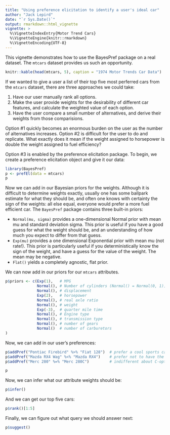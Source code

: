 ```yaml
---
title: "Using preference elicitation to identify a user's ideal car"
author: "Jack Lepird"
date: "`r Sys.Date()`"
output: rmarkdown::html_vignette
vignette: >
  %\VignetteIndexEntry{Motor Trend Cars}
  %\VignetteEngine{knitr::rmarkdown}
  %\VignetteEncoding{UTF-8}
---
```

This vignette demonstrates how to use the BayesPref package on a real dataset. The ```mtcars``` dataset provides us such an opportunity.

```r
knitr::kable(head(mtcars, 5), caption = "1974 Motor Trends Car Data")
```

If we wanted to give a user a list of their top five most perferred cars from the ```mtcars``` dataset, there are three approaches we could take:

1. Have our user manually rank all options.
2. Make the user provide weights for the desirability of different car features, and calculate the weighted value of each option. 
3. Have the user compare a small number of alternatives, and derive their weights from those comparisions. 

Option \#1 quickly becomes an enormous burden on the user as the number of alternatives increases. Option \#2 is difficult for the user to do and replicate. What exactly does it mean if the weight assigned to horsepower is double the weight assigned to fuel efficiency?

Option \#3 is enabled by the preference elicitation package. To begin, we create a preference elicitation object and give it our data:

```r
library(BayesPref)
p <- prefEl(data = mtcars)
p
```

Now we can add in our Bayesian priors for the weights. Although it is difficult to determine weights exactly, usually one has some ballpark estimate for what they should be, and often one knows with certainty the sign of the weights: all else equal, everyone would prefer a more fuel efficient car. The ```BayesPref``` package contains three built-in priors:

* ```Normal(mu, sigma)``` provides a one-dimensional Normal prior with mean mu and standard deviation sigma. This prior is useful if you have a good guess for what the weight should be, and an understanding of how much you expect to differ from that guess. 
* ```Exp(mu)``` provides a one dimensional Exponential prior with mean mu (not rate!). This prior is particularly useful if you deterministically know the sign of the weight, and have a guess for the value of the weight. The mean may be negative.
* ```Flat()``` yields a completely agnostic, flat prior. 

We can now add in our priors for our ```mtcars``` attributes. 
```r
p$priors <- c(Exp(1),   # MPG
              Normal(), # Number of cylinders (Normal() = Normal(0, 1))
              Normal(), # displacement
              Exp(2),   # horsepower
              Normal(), # real axle ratio
              Normal(), # weight
              Exp(-3),  # quarter mile time
              Normal(), # Engine type
              Normal(), # transmission type
              Normal(), # number of gears
              Normal()  # number of carburetors
)
```

Now, we can add in our user's preferences:

```r
p$addPref("Pontiac Firebird" %>% "Fiat 128")  # prefer a cool sports car 
p$addPref("Mazda RX4 Wag" %<% "Mazda RX4")    # prefer not to have the station wagon
p$addPref("Merc 280" %=% "Merc 280C")         # indifferent about C-option
```
```r
p
```

Now, we can infer what our attribute weights should be:

```r
p$infer()
```

And we can get our top five cars:
```r
p$rank()[1:5]
```

Finally, we can figure out what query we should answer next:

```r
p$suggest()
```